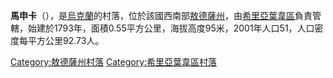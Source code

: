 {{coord|47|22|43|N|29|54|29|E|scale:30000|display=title}}

'''馬申卡'''（{{lang-uk|Машенька}}），是[[烏克蘭|烏克蘭]]的村落，位於該國西南部[[敖德薩州|敖德薩州]]，由[[希里亞葉韋區|希里亞葉韋區]]負責管轄，始建於1793年，面積0.55平方公里，海拔高度95米，2001年人口51，人口密度每平方公里92.73人。

{{DEFAULTSORT:Машенька}}
[[Category:敖德薩州村落|Category:敖德薩州村落]]
[[Category:希里亞葉韋區村落|Category:希里亞葉韋區村落]]


{{Odessa-geo-stub}}